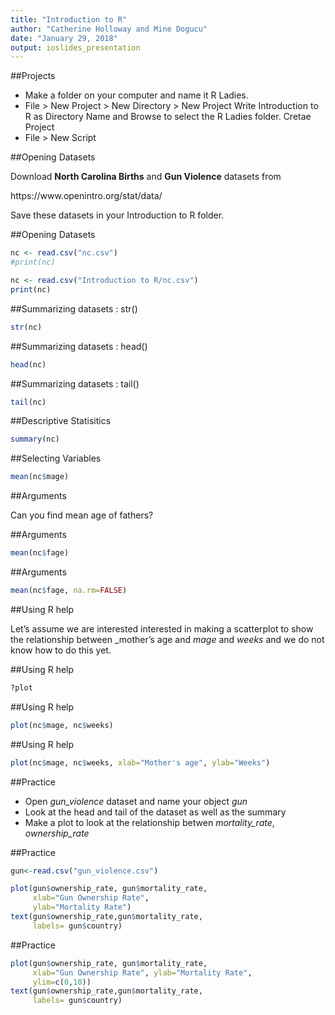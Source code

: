 ```yaml
---
title: "Introduction to R"
author: "Catherine Holloway and Mine Dogucu"
date: "January 29, 2018"
output: ioslides_presentation
---
```


##Projects

+ Make a folder on your computer and name it R Ladies.
+ File > New Project > New Directory > New Project
Write Introduction to R as Directory Name and Browse to select the R Ladies folder. Cretae Project
+ File > New Script


##Opening Datasets

Download __North Carolina Births__ and __Gun Violence__ datasets from


https://www.openintro.org/stat/data/

Save these datasets in your Introduction to R folder. 

##Opening Datasets

```r

nc <- read.csv("nc.csv")
#print(nc)
```


```r
nc <- read.csv("Introduction to R/nc.csv")
print(nc)
```

##Summarizing datasets : str()

```r
str(nc)
```


##Summarizing datasets : head()

```r
head(nc)
```


##Summarizing datasets : tail()

```r
tail(nc)
```


##Descriptive Statisitics

```r
summary(nc)
```


##Selecting Variables

```r
mean(nc$mage)
```

##Arguments

Can you find mean age of fathers?

##Arguments

```r
mean(nc$fage)
```

##Arguments

```r
mean(nc$fage, na.rm=FALSE)
```

##Using R help

Let's assume we are interested interested in making a scatterplot to show the relationship between _mother's age and _mage_ and _weeks_ and we do not know how to do this yet. 


##Using R help
```r
?plot
```


##Using R help

```r
plot(nc$mage, nc$weeks)
```

##Using R help

```r
plot(nc$mage, nc$weeks, xlab="Mother's age", ylab="Weeks")
```


##Practice

+ Open _gun_violence_ dataset and name your object _gun_
+ Look at the head and tail of the dataset as well as the summary
+ Make a plot to look at the relationship betwen _mortality_rate_, _ownership_rate_ 

##Practice 

```r
gun<-read.csv("gun_violence.csv")
```


```r
plot(gun$ownership_rate, gun$mortality_rate, 
     xlab="Gun Ownership Rate", 
     ylab="Mortality Rate")
text(gun$ownership_rate,gun$mortality_rate, 
     labels= gun$country)
```


##Practice

```r
plot(gun$ownership_rate, gun$mortality_rate, 
     xlab="Gun Ownership Rate", ylab="Mortality Rate", 
     ylim=c(0,10))
text(gun$ownership_rate,gun$mortality_rate, 
     labels= gun$country)
```